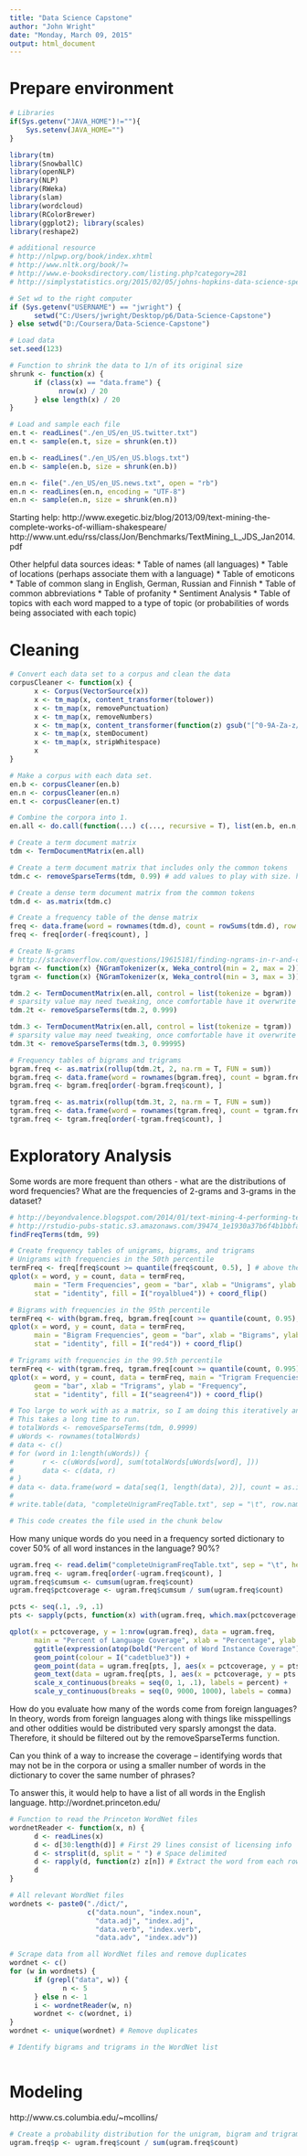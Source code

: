 ```yaml
---
title: "Data Science Capstone"
author: "John Wright"
date: "Monday, March 09, 2015"
output: html_document
---
```


# Prepare environment
```r
# Libraries
if(Sys.getenv("JAVA_HOME")!=""){
    Sys.setenv(JAVA_HOME="")
}

library(tm)
library(SnowballC)
library(openNLP)
library(NLP)
library(RWeka)
library(slam)
library(wordcloud)
library(RColorBrewer)
library(ggplot2); library(scales)
library(reshape2)

# additional resource
# http://nlpwp.org/book/index.xhtml
# http://www.nltk.org/book/?=
# http://www.e-booksdirectory.com/listing.php?category=281
# http://simplystatistics.org/2015/02/05/johns-hopkins-data-science-specialization-top-performers/

# Set wd to the right computer
if (Sys.getenv("USERNAME") == "jwright") {
      setwd("C:/Users/jwright/Desktop/p6/Data-Science-Capstone")
} else setwd("D:/Coursera/Data-Science-Capstone")

# Load data
set.seed(123)

# Function to shrink the data to 1/n of its original size
shrunk <- function(x) {
      if (class(x) == "data.frame") {
            nrow(x) / 20
      } else length(x) / 20
}

# Load and sample each file
en.t <- readLines("./en_US/en_US.twitter.txt")
en.t <- sample(en.t, size = shrunk(en.t))

en.b <- readLines("./en_US/en_US.blogs.txt")
en.b <- sample(en.b, size = shrunk(en.b))

en.n <- file("./en_US/en_US.news.txt", open = "rb")
en.n <- readLines(en.n, encoding = "UTF-8")
en.n <- sample(en.n, size = shrunk(en.n))

```

Starting help:
http://www.exegetic.biz/blog/2013/09/text-mining-the-complete-works-of-william-shakespeare/
http://www.unt.edu/rss/class/Jon/Benchmarks/TextMining_L_JDS_Jan2014.pdf

Other helpful data sources ideas:
*     Table of names (all languages)
*     Table of locations (perhaps associate them with a language)
*     Table of emoticons
*     Table of common slang in English, German, Russian and Finnish
*     Table of common abbreviations
*     Table of profanity
*     Sentiment Analysis
*     Table of topics with each word mapped to a type of topic (or probabilities of words being associated with each topic)

# Cleaning
```r

# Convert each data set to a corpus and clean the data
corpusCleaner <- function(x) {
      x <- Corpus(VectorSource(x))
      x <- tm_map(x, content_transformer(tolower))
      x <- tm_map(x, removePunctuation)
      x <- tm_map(x, removeNumbers)
      x <- tm_map(x, content_transformer(function(z) gsub("[^0-9A-Za-z///' ]", "", z)))
      x <- tm_map(x, stemDocument)
      x <- tm_map(x, stripWhitespace)
      x
}

# Make a corpus with each data set.
en.b <- corpusCleaner(en.b)
en.n <- corpusCleaner(en.n)
en.t <- corpusCleaner(en.t)

# Combine the corpora into 1.
en.all <- do.call(function(...) c(..., recursive = T), list(en.b, en.n, en.t))

# Create a term document matrix
tdm <- TermDocumentMatrix(en.all)

# Create a term document matrix that includes only the common tokens
tdm.c <- removeSparseTerms(tdm, 0.99) # add values to play with size. had this at .99 before

# Create a dense term document matrix from the common tokens
tdm.d <- as.matrix(tdm.c)

# Create a frequency table of the dense matrix
freq <- data.frame(word = rownames(tdm.d), count = rowSums(tdm.d), row.names = NULL)
freq <- freq[order(-freq$count), ]

# Create N-grams
# http://stackoverflow.com/questions/19615181/finding-ngrams-in-r-and-comparing-ngrams-across-corpora
bgram <- function(x) {NGramTokenizer(x, Weka_control(min = 2, max = 2))}
tgram <- function(x) {NGramTokenizer(x, Weka_control(min = 3, max = 3))}

tdm.2 <- TermDocumentMatrix(en.all, control = list(tokenize = bgram))
# sparsity value may need tweaking, once comfortable have it overwrite tdm.2
tdm.2t <- removeSparseTerms(tdm.2, 0.999)

tdm.3 <- TermDocumentMatrix(en.all, control = list(tokenize = tgram))
# sparsity value may need tweaking, once comfortable have it overwrite tdm.3
tdm.3t <- removeSparseTerms(tdm.3, 0.99995)

# Frequency tables of bigrams and trigrams
bgram.freq <- as.matrix(rollup(tdm.2t, 2, na.rm = T, FUN = sum))
bgram.freq <- data.frame(word = rownames(bgram.freq), count = bgram.freq[, 1], row.names = NULL)
bgram.freq <- bgram.freq[order(-bgram.freq$count), ]

tgram.freq <- as.matrix(rollup(tdm.3t, 2, na.rm = T, FUN = sum))
tgram.freq <- data.frame(word = rownames(tgram.freq), count = tgram.freq[, 1], row.names = NULL)
tgram.freq <- tgram.freq[order(-tgram.freq$count), ]

```

# Exploratory Analysis
Some words are more frequent than others - what are the distributions of word frequencies? 
What are the frequencies of 2-grams and 3-grams in the dataset? 
```r
# http://beyondvalence.blogspot.com/2014/01/text-mining-4-performing-term.html
# http://rstudio-pubs-static.s3.amazonaws.com/39474_1e1930a37b6f4b1bbfaf916db55b0397.html
findFreqTerms(tdm, 99)

# Create frequency tables of unigrams, bigrams, and trigrams
# Unigrams with frequencies in the 50th percentile
termFreq <- freq[freq$count >= quantile(freq$count, 0.5), ] # above the 50th percentile
qplot(x = word, y = count, data = termFreq, 
      main = "Term Frequencies", geom = "bar", xlab = "Unigrams", ylab = "Frequency", 
      stat = "identity", fill = I("royalblue4")) + coord_flip()

# Bigrams with frequencies in the 95th percentile
termFreq <- with(bgram.freq, bgram.freq[count >= quantile(count, 0.95), ])
qplot(x = word, y = count, data = termFreq, 
      main = "Bigram Frequencies", geom = "bar", xlab = "Bigrams", ylab = "Frequency",
      stat = "identity", fill = I("red4")) + coord_flip()

# Trigrams with frequencies in the 99.5th percentile
termFreq <- with(tgram.freq, tgram.freq[count >= quantile(count, 0.995) ,])
qplot(x = word, y = count, data = termFreq, main = "Trigram Frequencies",
      geom = "bar", xlab = "Trigrams", ylab = "Frequency",
      stat = "identity", fill = I("seagreen4")) + coord_flip()
```

```r
# Too large to work with as a matrix, so I am doing this iteratively and writing the results to a file
# This takes a long time to run.
# totalWords <- removeSparseTerms(tdm, 0.9999)
# uWords <- rownames(totalWords)
# data <- c()
# for (word in 1:length(uWords)) { 
#       r <- c(uWords[word], sum(totalWords[uWords[word], ]))
#       data <- c(data, r)
# }
# data <- data.frame(word = data[seq(1, length(data), 2)], count = as.integer(data[seq(2, length(data), 2)]))
# 
# write.table(data, "completeUnigramFreqTable.txt", sep = "\t", row.names = F)

# This code creates the file used in the chunk below
```

How many unique words do you need in a frequency sorted dictionary 
to cover 50% of all word instances in the language? 90%?
```r
ugram.freq <- read.delim("completeUnigramFreqTable.txt", sep = "\t", header = T, stringsAsFactors = F)
ugram.freq <- ugram.freq[order(-ugram.freq$count), ]
ugram.freq$cumsum <- cumsum(ugram.freq$count)
ugram.freq$pctcoverage <- ugram.freq$cumsum / sum(ugram.freq$count)

pcts <- seq(.1, .9, .1)
pts <- sapply(pcts, function(x) with(ugram.freq, which.max(pctcoverage[pctcoverage <= x])))

qplot(x = pctcoverage, y = 1:nrow(ugram.freq), data = ugram.freq,
      main = "Percent of Language Coverage", xlab = "Percentage", ylab = "Number of Unique Words") +
      ggtitle(expression(atop(bold("Percent of Word Instance Coverage"), atop(italic("per unique word"), "")))) + 
      geom_point(colour = I("cadetblue3")) +
      geom_point(data = ugram.freq[pts, ], aes(x = pctcoverage, y = pts), colour = I("darkred"), size = 4) + 
      geom_text(data = ugram.freq[pts, ], aes(x = pctcoverage, y = pts + 170, label = comma(pts)), colour = "darkred") +
      scale_x_continuous(breaks = seq(0, 1, .1), labels = percent) + 
      scale_y_continuous(breaks = seq(0, 9000, 1000), labels = comma)

```

How do you evaluate how many of the words come from foreign languages?
In theory, words from foreign languages along with things like misspellings and other oddities would be distributed very sparsly amongst the data. Therefore, it should be filtered out by the removeSparseTerms function.

Can you think of a way to increase the coverage -- identifying words that may not be in the corpora or using a smaller number of words in the dictionary to cover the same number of phrases?

To answer this, it would help to have a list of all words in the English language.
http://wordnet.princeton.edu/
```r
# Function to read the Princeton WordNet files
wordnetReader <- function(x, n) {
      d <- readLines(x)
      d <- d[30:length(d)] # First 29 lines consist of licensing info
      d <- strsplit(d, split = " ") # Space delimited
      d <- rapply(d, function(z) z[n]) # Extract the word from each row only
      d
}

# All relevant WordNet files
wordnets <- paste0("./dict/", 
                   c("data.noun", "index.noun",
                     "data.adj", "index.adj",
                     "data.verb", "index.verb",
                     "data.adv", "index.adv"))

# Scrape data from all WordNet files and remove duplicates
wordnet <- c()
for (w in wordnets) {
      if (grepl("data", w)) {
             n <- 5
      } else n <- 1
      i <- wordnetReader(w, n)
      wordnet <- c(wordnet, i)
}
wordnet <- unique(wordnet) # Remove duplicates

# Identify bigrams and trigrams in the WordNet list



```

# Modeling
http://www.cs.columbia.edu/~mcollins/
```r
# Create a probability distribution for the unigram, bigram and trigram set.
ugram.freq$p <- ugram.freq$count / sum(ugram.freq$count)

```



